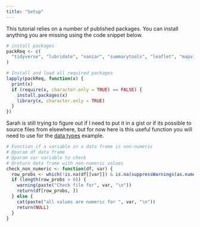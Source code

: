 ```yaml
---
title: "Setup"
---
```


This tutorial relies on a number of published packages. You can install anything you are missing using the code snippet below.

```r
# install packages
packReq <- c(
  "tidyverse", "lubridate", "naniar", "summarytools", "leaflet", "mapview", "datacleanr"
)

# Install and load all required packages
lapply(packReq, function(x) {
  print(x)
  if (require(x, character.only = TRUE) == FALSE) {
    install.packages(x)
    library(x, character.only = TRUE)
  }
})
```

Sarah is still trying to figure out if I need to put it in a gist or if its possible to source files from elsewhere, but for now here is this useful function you will need to use for the [data types](data_types.qmd) example.

```r
# Function if a variable in a data frame is non-numeric
# @param df data frame
# @param var variable to check
# @return data frame with non-numeric values
check_non_numeric <- function(df, var) {
  row_probs <- which(!is.na(df[[var]]) & is.na(suppressWarnings(as.numeric(df[[var]]))))
  if (length(row_probs > 0)) {
    warning(paste("Check file for", var, "\n"))
    return(df[row_probs, ])
  } else {
    cat(paste("all values are numeric for ", var, "\n"))
    return(NULL)
  }
}
```

